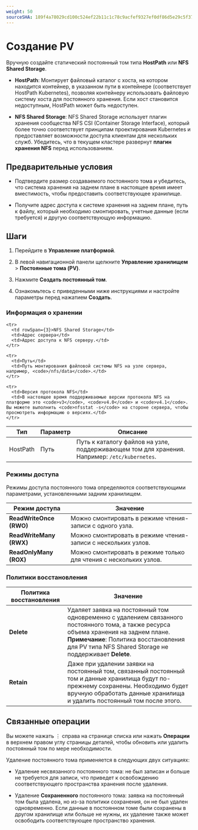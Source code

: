 ```yaml
---
weight: 50
sourceSHA: 189f4a78029cd100c524ef22b11c1c78c9acfef9327ef0df86d5e29c5f375160
---
```


# Создание PV

Вручную создайте статический постоянный том типа **HostPath** или **NFS Shared Storage**.

- **HostPath**: Монтирует файловый каталог с хоста, на котором находится контейнер, в указанном пути в контейнере (соответствует HostPath Kubernetes), позволяя контейнеру использовать файловую систему хоста для постоянного хранения. Если хост становится недоступным, HostPath может быть недоступен.

- **NFS Shared Storage**: NFS Shared Storage использует плагин хранения сообщества NFS CSI (Container Storage Interface), который более точно соответствует принципам проектирования Kubernetes и предоставляет возможности доступа клиентам для нескольких служб. Убедитесь, что в текущем кластере развернут **плагин хранения NFS** перед использованием.

## Предварительные условия

- Подтвердите размер создаваемого постоянного тома и убедитесь, что система хранения на заднем плане в настоящее время имеет вместимость, чтобы предоставить соответствующее хранилище.

- Получите адрес доступа к системе хранения на заднем плане, путь к файлу, который необходимо смонтировать, учетные данные (если требуется) и другую соответствующую информацию.

## Шаги

1. Перейдите в **Управление платформой**.

2. В левой навигационной панели щелкните **Управление хранилищем** > **Постоянные тома (PV)**.

3. Нажмите **Создать постоянный том**.

4. Ознакомьтесь с приведенными ниже инструкциями и настройте параметры перед нажатием **Создать**.

### Информация о хранении

<table>
  <thead>
    <tr>
      <th>Тип</th>
      <th>Параметр</th>
      <th>Описание</th>
    </tr>
  </thead>

  <tbody>
    <tr>
      <td>HostPath</td>
      <td>Путь</td>
      <td>Путь к каталогу файлов на узле, поддерживающем том для хранения. Например: <code>/etc/kubernetes</code>.</td>
    </tr>

    <tr>
      <td rowSpan={3}>NFS Shared Storage</td>
      <td>Адрес сервера</td>
      <td>Адрес доступа к NFS серверу.</td>
    </tr>

    <tr>
      <td>Путь</td>
      <td>Путь монтирования файловой системы NFS на узле сервера, например, <code>/nfs/data</code>.</td>
    </tr>

    <tr>
      <td>Версия протокола NFS</td>
      <td>В настоящее время поддерживаемые версии протокола NFS на платформе это <code>v3</code>, <code>v4.0</code> и <code>v4.1</code>. Вы можете выполнить <code>nfsstat -s</code> на стороне сервера, чтобы просмотреть информацию о версиях.</td>
    </tr>
  </tbody>
</table>

### Режимы доступа

Режимы доступа постоянного тома определяются соответствующими параметрами, установленными задним хранилищем.

| Режим доступа             | Значение                                         |
| ------------------------- | ----------------------------------------------- |
| **ReadWriteOnce (RWO)**  | Можно смонтировать в режиме чтения-записи с одного узла.  |
| **ReadWriteMany (RWX)**  | Можно смонтировать в режиме чтения-записи с нескольких узлов. |
| **ReadOnlyMany (ROX)**   | Можно смонтировать в режиме только для чтения с нескольких узлов.  |

### Политики восстановления

| Политика восстановления | Значение                                                                                                                                                                                                                                     |
| ----------------------- | ------------------------------------------------------------------------------------------------------------------------------------------------------------------------------------------------------------------------------------------- |
| **Delete**              | Удаляет заявка на постоянный том одновременно с удалением связанного постоянного тома, а также ресурса объема хранения на заднем плане. <br />**Примечание**: Политика восстановления для PV типа NFS Shared Storage не поддерживает **Delete**. |
| **Retain**              | Даже при удалении заявки на постоянный том, связанный постоянный том и данные хранилища будут по-прежнему сохранены. Необходимо будет вручную обработать данные хранилища и удалить постоянный том после этого.                               |

## Связанные операции

Вы можете нажать ⋮ справа на странице списка или нажать **Операции** в верхнем правом углу страницы деталей, чтобы обновить или удалить постоянный том по мере необходимости.

Удаление постоянного тома применяется в следующих двух ситуациях:

- Удаление несвязанного постоянного тома: не был записан и больше не требуется для записи, что приведет к освобождению соответствующего пространства хранения после удаления.

- Удаление **Сохраненного** постоянного тома: заявка на постоянный том была удалена, но из-за политики сохранения, он не был удален одновременно. Если данные в постоянном томе были сохранены в другом хранилище или больше не нужны, их удаление также может освободить соответствующее пространство хранения.
